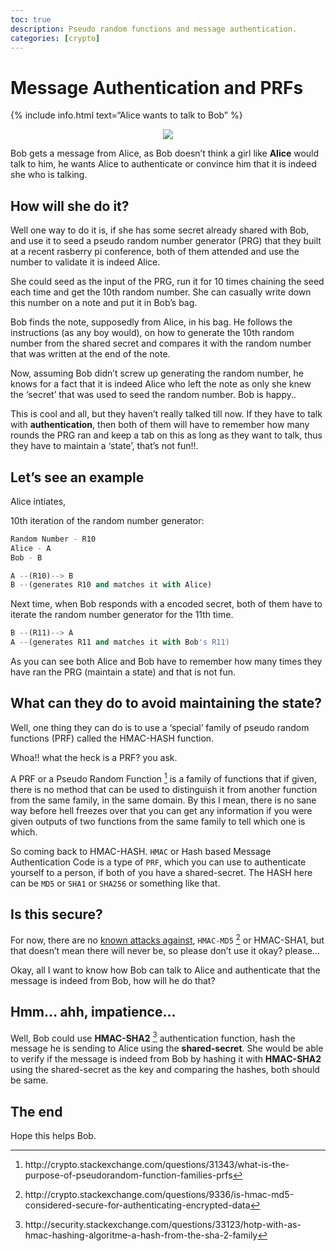 ```yaml
---
toc: true
description: Pseudo random functions and message authentication.
categories: [crypto]
---
```

# Message Authentication and PRFs

{% include info.html text="Alice wants to talk to Bob" %}

<p align="center">
<img src="https://imgur.com/ZiOuEd1.png"/>
</p>

Bob gets a message from Alice, as Bob doesn’t think a girl like **Alice** would talk to him, he wants Alice to authenticate or convince him that it is indeed she who is talking.

## How will she do it?

Well one way to do it is, if she has some secret already shared with Bob, and use it to seed a pseudo random number generator (PRG) that they built at a recent rasberry pi conference, both of them attended and use the number to validate it is indeed Alice.

She could seed as the input of the PRG, run it for 10 times chaining the seed each time and get the 10th random number. She can casually write down this number on a note and put it in Bob’s bag.

Bob finds the note, supposedly from Alice, in his bag. He follows the instructions (as any boy would), on how to generate the 10th random number from the shared secret and compares it with the random number that was written at the end of the note.

Now, assuming Bob didn’t screw up generating the random number, he knows for a fact that it is indeed Alice who left the note as only she knew the ‘secret’ that was used to seed the random number. Bob is happy..

This is cool and all, but they haven’t really talked till now. If they have to talk with **authentication**, then both of them will have to remember how many rounds the PRG ran and keep a tab on this as long as they want to talk, thus they have to maintain a ‘state’, that’s not fun!!.

## Let's see an example

Alice intiates,

10th iteration of the random number generator:

```python
Random Number - R10
Alice - A
Bob - B

A --(R10)--> B
B --(generates R10 and matches it with Alice)
```
Next time, when Bob responds with a encoded secret, both of them have to iterate the random number generator for the 11th time.

```python
B --(R11)--> A
A --(generates R11 and matches it with Bob's R11)
```
As you can see both Alice and Bob have to remember how many times they have ran the PRG (maintain a state) and that is not fun.

## What can they do to avoid maintaining the state?

Well, one thing they can do is to use a ‘special’ family of pseudo random functions (PRF) called the HMAC-HASH function.

Whoa!! what the heck is a PRF? you ask.

A PRF or a Pseudo Random Function [^1] is a family of functions that if given, there is no method that can be used to distinguish it from another function from the same family, in the same domain. By this I mean, there is no sane way before hell freezes over that you can get any information if you were given outputs of two functions from the same family to tell which one is which.

So coming back to HMAC-HASH. `HMAC` or Hash based Message Authentication Code is a type of `PRF`, which you can use to authenticate yourself to a person, if both of you have a shared-secret. The HASH here can be `MD5` or `SHA1` or `SHA256` or something like that.

## Is this secure?

For now, there are no [known attacks against](http://crypto.stackexchange.com/questions/9336/is-hmac-md5-considered-secure-for-authenticating-encrypted-data), `HMAC-MD5` [^2] or HMAC-SHA1, but that doesn’t mean there will never be, so please don’t use it okay? please...

Okay, all I want to know how Bob can talk to Alice and authenticate that the message is indeed from Bob, how will he do that?

## Hmm… ahh, impatience...

Well, Bob could use **HMAC-SHA2** [^3] authentication function, hash the message he is sending to Alice using the **shared-secret**. She would be able to verify if the message is indeed from Bob by hashing it with **HMAC-SHA2** using the shared-secret as the key and comparing the hashes, both should be same.

## The end

Hope this helps Bob.

[^1]: http://crypto.stackexchange.com/questions/31343/what-is-the-purpose-of-pseudorandom-function-families-prfs
[^2]: http://crypto.stackexchange.com/questions/9336/is-hmac-md5-considered-secure-for-authenticating-encrypted-data
[^3]: http://security.stackexchange.com/questions/33123/hotp-with-as-hmac-hashing-algoritme-a-hash-from-the-sha-2-family
